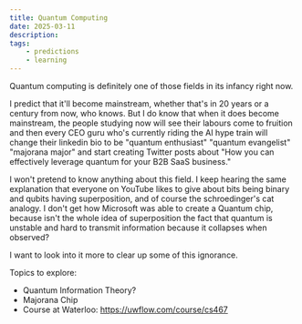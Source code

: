 ```yaml
---
title: Quantum Computing
date: 2025-03-11
description:
tags:
    - predictions
    - learning
---
```


Quantum computing is definitely one of those fields in its infancy right now.

I predict that it'll become mainstream, whether that's in 20 years or a century from now, who knows. But I do know that when it does become mainstream, the people studying now will see their labours come to fruition and then every CEO guru who's currently riding the AI hype train will change their linkedin bio to be "quantum enthusiast" "quantum evangelist" "majorana major" and start creating Twitter posts about "How you can effectively leverage quantum for your B2B SaaS business."

I won't pretend to know anything about this field. I keep hearing the same explanation that everyone on YouTube likes to give about bits being binary and qubits having superposition, and of course the schroedinger's cat analogy. I don't get how Microsoft was able to create a Quantum chip, because isn't the whole idea of superposition the fact that quantum is unstable and hard to transmit information because it collapses when observed?

I want to look into it more to clear up some of this ignorance.

Topics to explore:

-   Quantum Information Theory?
-   Majorana Chip
-   Course at Waterloo: https://uwflow.com/course/cs467
